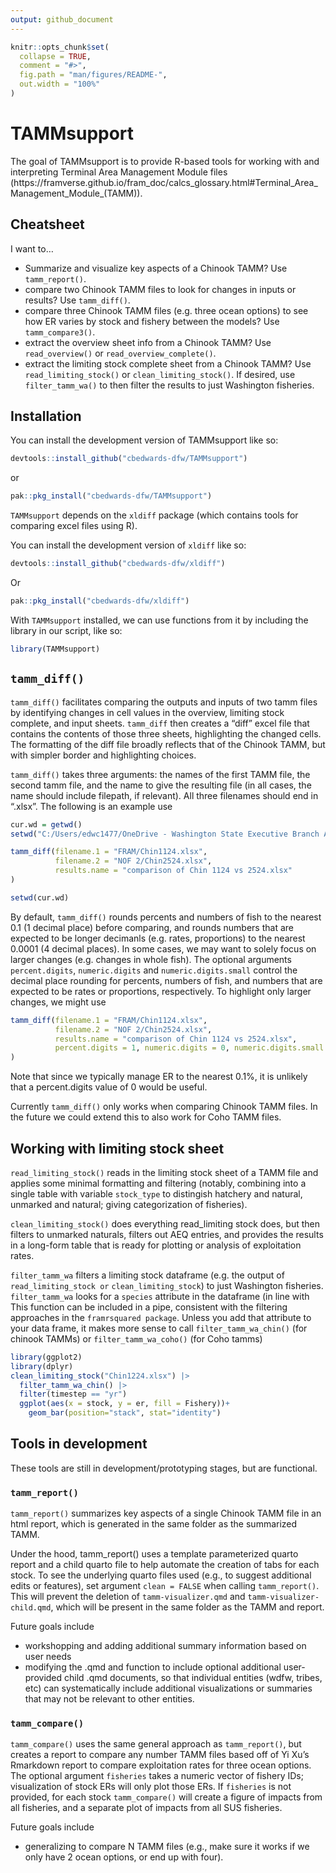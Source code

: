 ```yaml
---
output: github_document
---
```


<!-- README.md is generated from README.Rmd. Please edit that file -->

```r
knitr::opts_chunk$set(
  collapse = TRUE,
  comment = "#>",
  fig.path = "man/figures/README-",
  out.width = "100%"
)
```

# TAMMsupport

<!-- badges: start -->
<!-- badges: end -->

The goal of TAMMsupport is to provide R-based tools for working with and interpreting Terminal Area Management Module files (https://framverse.github.io/fram_doc/calcs_glossary.html#Terminal_Area_Management_Module_(TAMM)).

## Cheatsheet

I want to...
 
 - Summarize and visualize key aspects of a Chinook TAMM? Use `tamm_report()`.
 - compare two Chinook TAMM files to look for changes in inputs or results? Use `tamm_diff()`.
 - compare three Chinook TAMM files (e.g. three ocean options) to see how ER varies by stock and fishery between the models? Use `tamm_compare3()`.
  - extract the overview sheet info from a Chinook TAMM? Use `read_overview()` or `read_overview_complete()`.
 - extract the limiting stock complete sheet from a Chinook TAMM? Use `read_limiting_stock()` or `clean_limiting_stock()`. If desired, use `filter_tamm_wa()` to then filter the results to just Washington fisheries.


## Installation

You can install the development version of TAMMsupport like so:

``` r
devtools::install_github("cbedwards-dfw/TAMMsupport")    

```

or

```r
pak::pkg_install("cbedwards-dfw/TAMMsupport")
```

`TAMMsupport` depends on the `xldiff` package (which contains tools for comparing excel files using R). 

You can install the development version of `xldiff` like so:

```r
devtools::install_github("cbedwards-dfw/xldiff")  
```

Or

```r
pak::pkg_install("cbedwards-dfw/xldiff")
```

With `TAMMsupport` installed, we can use functions from it by including the library in our script, like so:

```r
library(TAMMsupport)
```


## `tamm_diff()`

`tamm_diff()` facilitates comparing the outputs and inputs of two tamm files by identifying changes in cell values in the overview, limiting stock complete, and input sheets. `tamm_diff` then creates a "diff" excel file that contains the contents of those three sheets, highlighting the changed cells. The formatting of the diff file broadly reflects that of the Chinook TAMM, but with simpler border and highlighting choices.

`tamm_diff()` takes three arguments: the names of the first TAMM file, the second tamm file, and the name to give the resulting file (in all cases, the name should include filepath, if relevant). All three filenames should end in ".xlsx". The following is an example use

```r
cur.wd = getwd()
setwd("C:/Users/edwc1477/OneDrive - Washington State Executive Branch Agencies/Documents/WDFW FRAM team work/NOF material/NOF 2024")

tamm_diff(filename.1 = "FRAM/Chin1124.xlsx",
          filename.2 = "NOF 2/Chin2524.xlsx",
          results.name = "comparison of Chin 1124 vs 2524.xlsx"
)

setwd(cur.wd)
```

By default, `tamm_diff()` rounds percents and numbers of fish to the nearest 0.1 (1 decimal place) before comparing, and rounds numbers that are expected to be longer decimanls (e.g. rates, proportions) to the nearest 0.0001 (4 decimal places). In some cases, we may want to solely focus on larger changes (e.g. changes in whole fish). The optional arguments `percent.digits`, `numeric.digits` and `numeric.digits.small` control the decimal place rounding for percents, numbers of fish, and numbers that are expected to be rates or proportions, respectively. To highlight only larger changes, we might use

```r
tamm_diff(filename.1 = "FRAM/Chin1124.xlsx",
          filename.2 = "NOF 2/Chin2524.xlsx",
          results.name = "comparison of Chin 1124 vs 2524.xlsx",
          percent.digits = 1, numeric.digits = 0, numeric.digits.small = 3
)

```

Note that since we typically manage ER to the nearest 0.1%, it is unlikely that a percent.digits value of 0 would be useful.

Currently `tamm_diff()` only works when comparing Chinook TAMM files. In the future we could extend this to also work for Coho TAMM files.

## Working with limiting stock sheet

`read_limiting_stock()` reads in the limiting stock sheet of a TAMM file and applies some minimal formatting and filtering (notably, combining into a single table with variable `stock_type` to distingish hatchery and natural, unmarked and natural; giving categorization of fisheries).

`clean_limiting_stock()` does everything read_limiting stock does, but then filters to unmarked naturals, filters out AEQ entries, and provides the results in a long-form table that is ready for plotting or analysis of exploitation rates.

`filter_tamm_wa` filters a limiting stock dataframe (e.g. the output of `read_limiting_stock or` `clean_limiting_stock`) to just Washington fisheries. `filter_tamm_wa` looks for a `species` attribute in the dataframe (in line with This function can be included in a pipe, consistent with the filtering approaches in the `framrsquared package`. Unless you add that attribute to your data frame, it makes more sense to call `filter_tamm_wa_chin()` (for chinook TAMMs) or `filter_tamm_wa_coho()` (for Coho tamms)

```r
library(ggplot2)
library(dplyr)
clean_limiting_stock("Chin1224.xlsx") |> 
  filter_tamm_wa_chin() |> 
  filter(timestep == "yr")
  ggplot(aes(x = stock, y = er, fill = Fishery))+
    geom_bar(position="stack", stat="identity")
```


## Tools in development

These tools are still in development/prototyping stages, but are functional. 

### `tamm_report()`

`tamm_report()` summarizes key aspects of a single Chinook TAMM file in an html report, which is generated in the same folder as the summarized TAMM.

Under the hood, tamm_report() uses a template parameterized quarto report and a child quarto file to help automate the creation of tabs for each stock. To see the underlying 
quarto files used (e.g., to suggest additional edits or features), set argument `clean = FALSE` when calling `tamm_report()`. This will prevent the deletion of `tamm-visualizer.qmd` and `tamm-visualizer-child.qmd`, which will be present in the same folder as the TAMM and report. 

Future goals include

- workshopping and adding additional summary information based on user needs
- modifying the .qmd and function to include optional additional user-provided child .qmd documents,
so that individual entities (wdfw, tribes, etc) can systematically include additional visualizations or summaries that may not be relevant to other entities.


### `tamm_compare()`

`tamm_compare()` uses the same general approach as `tamm_report()`, but creates a report to compare any number TAMM files based off of Yi Xu's Rmarkdown report to compare exploitation rates for three ocean options. The optional argument `fisheries` takes a numeric vector of fishery IDs; visualization of stock ERs will only plot those ERs. If `fisheries` is not provided, for each stock `tamm_compare()` will create a figure of impacts from all fisheries, and a separate plot of impacts from all SUS fisheries.

Future goals include

- generalizing to compare N TAMM files (e.g., make sure it works if we only have 2 ocean options, or end up with four).
